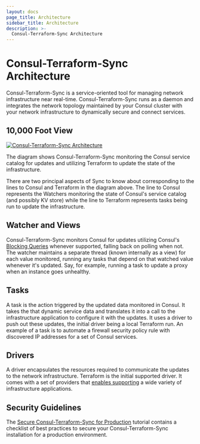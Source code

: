 ```yaml
---
layout: docs
page_title: Architecture
sidebar_title: Architecture
description: >-
  Consul-Terraform-Sync Architecture
---
```


# Consul-Terraform-Sync Architecture

Consul-Terraform-Sync is a service-oriented tool for managing
network infrastructure near real-time. Consul-Terraform-Sync runs as a daemon
and integrates the network topology maintained by your Consul cluster with your
network infrastructure to dynamically secure and connect services.

## 10,000 Foot View

[![Consul-Terraform-Sync Architecture](/img/nia-highlevel-diagram.svg)](/img/nia-highlevel-diagram.svg)

The diagram shows Consul-Terraform-Sync monitoring the Consul service catalog
for updates and utilizing Terraform to update the state of the infrastructure.

There are two principal aspects of Sync to know about corresponding to the
lines to Consul and Terraform in the diagram above. The line to Consul
represents the Watchers monitoring the state of Consul's service catalog (and
possibly KV store) while the line to Terraform represents tasks being run to
update the infrastructure.

## Watcher and Views

Consul-Terraform-Sync monitors Consul for updates utilizing Consul's [Blocking
Queries](/api-docs/features/blocking) whenever supported, falling back on
polling when not. The watcher maintains a separate thread (known internally as
a view) for each value monitored, running any tasks that depend on that watched
value whenever it's updated. Say, for example, running a task to update a
proxy when an instance goes unhealthy.

## Tasks

A task is the action triggered by the updated data monitored in Consul. It
takes the that dynamic service data and translates it into a call to the
infrastructure application to configure it with the updates. It uses a driver
to push out these updates, the initial driver being a local Terraform run. An
example of a task is to automate a firewall security policy rule with
discovered IP addresses for a set of Consul services.

## Drivers

A driver encapsulates the resources required to communicate the updates to the
network infrastructure. Terraform is the initial supported driver. It comes
with a set of providers that [enables supporting](/docs/nia/terraform-modules) a wide variety of
infrastructure applications.

## Security Guidelines

The [Secure Consul-Terraform-Sync for Production](https://learn.hashicorp.com/tutorials/consul/consul-terraform-sync-secure?utm_source=WEBSITE&utm_medium=WEB_IO&utm_offer=ARTICLE_PAGE&utm_content=DOCS) 
tutorial contains a checklist of best practices to secure your 
Consul-Terraform-Sync installation for a production environment.
